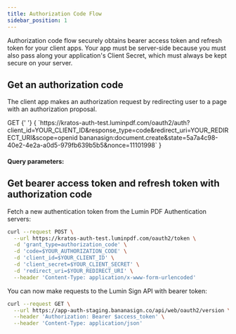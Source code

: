 ```yaml
---
title: Authorization Code Flow
sidebar_position: 1
---
```



Authorization code flow securely obtains bearer access token and refresh token for your client apps. Your app must be server-side because you must also pass along your application's Client Secret, which must always be kept secure on your server.

## Get an authorization code
The client app makes an authorization request by redirecting user to a page with an authorization proposal.

<CodeBlock>
  <Badge bg="rgb(47, 129, 50)">GET</Badge>
  {' '} 
  {
    `https://kratos-auth-test.luminpdf.com/oauth2/auth?client_id=YOUR_CLIENT_ID&response_type=code&redirect_uri=YOUR_REDIRECT_URI&scope=openid bananasign:document.create&state=5a7a4c98-40e2-4e2a-a0d5-979fb639b5b5&nonce=11101998`
  }
</CodeBlock>

#### Query parameters:
<ApiSchema id="oauth2-yml" pointer="#/components/schemas/AuthorizationCode" />

## Get bearer access token and refresh token with authorization code
Fetch a new authentication token from the Lumin PDF Authentication servers:

```bash
curl --request POST \
  --url https://kratos-auth-test.luminpdf.com/oauth2/token \
  -d 'grant_type=authorization_code' \
  -d 'code=$YOUR_AUTHORIZATION_CODE' \
  -d 'client_id=$YOUR_CLIENT_ID' \
  -d 'client_secret=$YOUR_CLIENT_SECRET' \
  -d 'redirect_uri=$YOUR_REDIRECT_URI' \
  --header 'Content-Type: application/x-www-form-urlencoded'
```

You can now make requests to the Lumin Sign API with bearer token:

```bash
curl --request GET \
  --url https://app-auth-staging.bananasign.co/api/web/oauth2/version \
  --header 'Authorization: Bearer $access_token' \
  --header 'Content-Type: application/json'
```